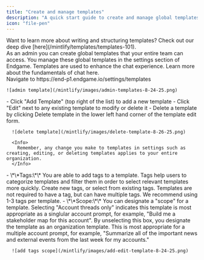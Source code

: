 ```yaml
---
title: "Create and manage templates"
description: "A quick start guide to create and manage global templates in Endgame"
icon: "file-pen"
---
```


<Tip>
  Want to learn more about writing and structuring templates? Check out our deep dive [here](/mintlify/templates/templates-101).
</Tip>

<div>
As an admin you can create global templates that your entire team can access. You manage these global templates in the settings section of Endgame. Templates are used to enhance the chat experience. Learn more about the fundamentals of chat here.

</div>

<Steps>
  <Step title="Access your templates in settings">
    Navigate to https://end-p1.endgame.io/settings/templates

    ![admin template](/mintlify/images/admin-templates-8-24-25.png)
  </Step>
  <Step title="Add, edit, delete">
    - Click "Add Template" (top right of the list) to add a new template
    - Click "Edit" next to any existing template to modify or delete it
    - Delete a template by clicking Delete template in the lower left hand corner of the template edit form.

      ![delete template](/mintlify/images/delete-template-8-26-25.png)

      <Info>
        Remember, any change you make to templates in settings such as creating, editing, or deleting templates applies to your entire organization.
      </Info>
  </Step>
  <Step title="Template customizations">
    - \*\*Tags:\*\* You are able to add tags to a template. Tags help users to categorize templates and filter them in order to select relevant templates more quickly. Create new tags, or select from existing tags. Templates are not required to have a tag, but can have multiple tags. We recommend using 1-3 tags per template.
    - \*\*Scope:\*\* You can designate a "scope" for a template. Selecting "Account threads only" indicates this template is most appropriate as a singlular account prompt, for example, "Build me a stakeholder map for this account". By unselecting this box, you designate the template as an organization template. This is most appropriate for a multiple account prompt, for example, "Summarize all of the important news and external events from the last week for my accounts."

      ![add tags scope](/mintlify/images/add-edit-template-8-24-25.png)
  </Step>
</Steps>